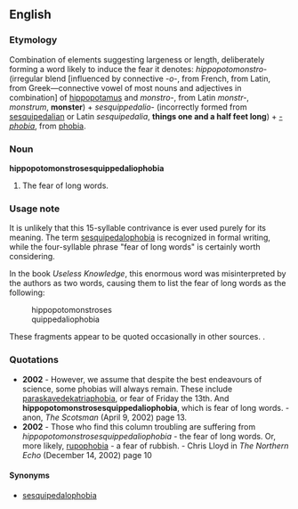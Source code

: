 ==English==

===Etymology===
Combination of elements suggesting largeness or length, deliberately forming a word likely to induce the fear it denotes: ''hippopotomonstro-'' (irregular blend [influenced by connective ''-o-'', from French, from Latin, from Greek—connective vowel of most nouns and adjectives in combination] of [[hippopotamus]] and ''monstro-'', from Latin ''monstr-'', ''monstrum'', '''monster''') + ''sesquippedalio-'' (incorrectly formed from [[sesquipedalian]] or Latin ''sesquipedalia'', '''things one and a half feet long''') + ''[[-phobia]]'', from [[phobia]].

===Noun===
'''hippopotomonstrosesquippedaliophobia'''

# The fear of long words.

===Usage note===

It is unlikely that this 15-syllable contrivance is ever used purely for its meaning.  The term [[sesquipedalophobia]] is recognized in formal writing, while the four-syllable phrase "fear of long words" is certainly worth considering.

In the book ''Useless Knowledge'', this enormous word was misinterpreted by the authors as two words, causing them to list the fear of long words as the following:

:hippopotomonstroses
:quippedaliophobia

These fragments appear to be quoted occasionally in other sources.
.

===Quotations===

*'''2002''' - However, we assume that despite the best endeavours of science, some phobias will always remain. These include [[paraskavedekatriaphobia]], or fear of Friday the 13th. And '''hippopotomonstrosesquippedaliophobia''', which is fear of long words.  - anon, ''The Scotsman'' (April 9, 2002) page 13.
*'''2002''' - Those who find this column troubling are suffering from ''hippopotomonstrosesquippedaliophobia'' - the fear of long words. Or, more likely, [[rupophobia]] - a fear of rubbish. - Chris Lloyd in ''The Northern Echo'' (December 14, 2002) page 10


====Synonyms====

*[[sesquipedalophobia]]